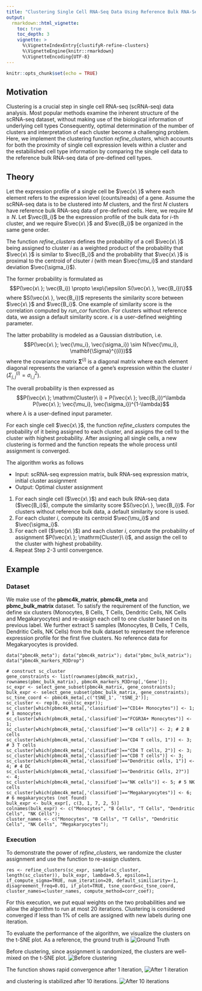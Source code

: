 ```yaml
---
title: "Clustering Single Cell RNA-Seq Data Using Reference Bulk RNA-Seq Data"
output:
  rmarkdown::html_vignette:
    toc: true
    toc_depth: 3
    vignette: >
      %\VignetteIndexEntry{clustifyR-refine-clusters}
      %\VignetteEngine{knitr::rmarkdown}
      %\VignetteEncoding{UTF-8}
---
```


```r
knitr::opts_chunk$set(echo = TRUE)
```

## Motivation

Clustering is a crucial step in single cell RNA-seq (scRNA-seq) data analysis. Most popular methods examine the inherent structure of the scRNA-seq dataset, without making use of the biological information of underlying cell types Consequently, optimal determination of the number of clusters and interpretation of each cluster become a challenging problem. Here, we implement the clustering function *refine_clusters*, which accounts for both the proximity of single cell expression levels within a cluster and the estabilished cell type information by comparing the single cell data to the reference bulk RNA-seq data of pre-defined cell types.

## Theory

Let the expression profile of a single cell be $\vec{x\ }$ where each element refers to the expression level (counts/reads) of a gene. Assume the scRNA-seq data is to be clustered into $M$ clusters, and the first $N$ clusters have  reference bulk RNA-seq data of pre-defined cells. Here, we require $M\geq N$. Let $\vec{B_i}$ be the expression profile of the bulk data for $i$-th cluster, and we require $\vec{x\ }$ and $\vec{B_i}$ be organized in the same gene order.

The function *refine_clusters* defines the probability of a cell $\vec{x\ }$ being assigned to cluster $i$ as a weighted product of the probability that $\vec{x\ }$ is similar to $\vec{B_i}$ and the probability that $\vec{x\ }$ is proximal to the centroid of clsuter $i$ (with mean $\vec{\mu_i}$ and standard deviation $\vec{\sigma_i}$). 

The former probability is formulated as
$$P(\vec{x\ }; \vec{B_i}) \propto \exp\{\epsilon S(\vec{x\ }, \vec{B_i})\}$$
where $S(\vec{x\ }, \vec{B_i})$ represents the similarity score between $\vec{x\ }$ and $\vec{B_i}$. One example of similarity score is the correlation computed by *run_cor* function. For clusters without reference data, we assign a default similarity score. $\epsilon$ is a user-defined weighting parameter. 

The latter probability is modeled as a Gaussian distribution, i.e. 
$$P(\vec{x\ }; \vec{\mu_i}, \vec{\sigma_i}) \sim N(\vec{\mu_i}, \mathbf{\Sigma}^{(i)})$$
where the covariance matrix $\mathbf{\Sigma}^{(i)}$ is a diagonal matrix where each element diagonal represents the variance of a gene's expression within the cluster $i$ ($\Sigma^{(i)}_{j,j} = \sigma_{i,j}^2$). 

The overall probability is then expressed as
$$P(\vec{x\ }; \mathrm{Cluster}\ i) = P(\vec{x\ }; \vec{B_i})^\lambda P(\vec{x\ }; \vec{\mu_i}, \vec{\sigma_i})^{1-\lambda}$$
where $\lambda$ is a user-defined input parameter.

For each single cell $\vec{x\ }$, the function *refine_clusters* computes the probability of it being assigned to each cluster, and assigns the cell to the cluster with highest probability. After assigning all single cells, a new clustering is formed and the function repeats the whole process until assignment is converged.

The algorithm works as follows

* Input: scRNA-seq expression matrix, bulk RNA-seq expression matrix, initial cluster assignment
* Output: Optimal cluster assignment

1. For each single cell ($\vec{x\ }$) and each bulk RNA-seq data ($\vec{B_i}$), compute the similarity score $S(\vec{x\ }, \vec{B_i})$. For clusters without reference bulk data, a default similarity score is used.
2. For each cluster $i$, compute its centroid $\vec{\mu_i}$ and $\vec{\sigma_i}$.
3. For each cell ($\vec{x\ }$) and each cluster $i$, compute the probability of assignment $P(\vec{x\ }; \mathrm{Cluster}\ i)$, and assign the cell to the cluster with highest probability.
4. Repeat Step 2-3 until convergence.

## Example
### Dataset

We make use of the **pbmc4k_matrix**, **pbmc4k_meta** and **pbmc_bulk_matrix** dataset. To satisfy the requirement of the function, we define six clusters (Monocytes, B Cells, T Cells, Dendritic Cells, NK Cells and Megakaryocytes) and re-assign each cell to one cluster based on its previous label. We further extract 5 samples (Monocytes, B Cells, T Cells, Dendritic Cells, NK Cells) from the bulk dataset to represent the reference expression profile for the first five clusters. No reference data for Megakaryocytes is provided.

```preparation
data("pbmc4k_meta"); data("pbmc4k_matrix"); data("pbmc_bulk_matrix"); data("pbmc4k_markers_M3Drop")

# construct sc_cluster
gene_constraints <- list(rownames(pbmc4k_matrix), rownames(pbmc_bulk_matrix), pbmc4k_markers_M3Drop[,'Gene']);
sc_expr <- select_gene_subset(pbmc4k_matrix, gene_constraints);
bulk_expr <- select_gene_subset(pbmc_bulk_matrix, gene_constraints);
sc_tsne_coord <- pbmc4k_meta[,c('tSNE_1', 'tSNE_2')];
sc_cluster <- rep(0, ncol(sc_expr));
sc_cluster[which(pbmc4k_meta[,'classified']=="CD14+ Monocytes")] <- 1; # 1 monocytes
sc_cluster[which(pbmc4k_meta[,'classified']=="FCGR3A+ Monocytes")] <- 1;
sc_cluster[which(pbmc4k_meta[,'classified']=="B cells")] <- 2; # 2 B cells
sc_cluster[which(pbmc4k_meta[,'classified']=="CD4 T cells, 1")] <- 3; # 3 T cells
sc_cluster[which(pbmc4k_meta[,'classified']=="CD4 T cells, 2")] <- 3;
sc_cluster[which(pbmc4k_meta[,'classified']=="CD8 T cells")] <- 3;
sc_cluster[which(pbmc4k_meta[,'classified']=="Dendritic cells, 1")] <- 4; # 4 DC
sc_cluster[which(pbmc4k_meta[,'classified']=="Dendritic Cells, 2?")] <- 4;
sc_cluster[which(pbmc4k_meta[,'classified']=="NK cells")] <- 5; # 5 NK cells
sc_cluster[which(pbmc4k_meta[,'classified']=="Megakaryocytes")] <- 6; # 6 megakaryocytes (not found)
bulk_expr <- bulk_expr[, c(3, 1, 7, 2, 5)]
colnames(bulk_expr) <- c("Monocytes", "B Cells", "T Cells", "Dendritic Cells", "NK Cells");
cluster_names <- c("Monocytes", "B Cells", "T Cells", "Dendritic Cells", "NK Cells", "Megakaryocytes");
```

### Execution

To demonstrate the power of *refine_clusters*, we randomize the cluster assignment and use the function to re-assign clusters.

```execution
res <- refine_clusters(sc_expr, sample(sc_cluster, length(sc_cluster)), bulk_expr, lambda=0.5, epsilon=1, if_compute_sigma=TRUE, num_iteration=20, default_similiarity=-1, disagreement_freq=0.01, if_plot=TRUE, tsne_coord=sc_tsne_coord, cluster_names=cluster_names, compute_method=corr_coef);
```

For this execution, we put equal weights on the two probabilities and we allow the algorithm to run at most 20 iterations. Clustering is considered converged if less than 1% of cells are assigned with new labels during one iteration.

To evaluate the performance of the algorithm, we visualize the clusters on the t-SNE plot. As a reference, the ground truth is 
![Ground Truth](../inst/images/refine_cluster/initial_truth.png)

Before clustering, since assignment is randomized, the clusters are well-mixed on the t-SNE plot.
![Before clustering](../inst/images/refine_cluster/initial_random.png)

The function shows rapid convergence after 1 iteration,
![After 1 iteration](../inst/images/refine_cluster/iter1.png)

and clustering is stabilized after 10 iterations.
![After 10 iterations](../inst/images/refine_cluster/iter10.png)




